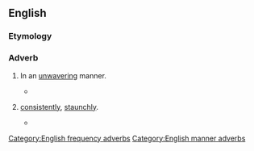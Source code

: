 ==English==

===Etymology===
{{suffix|en|unwavering|ly}}

===Adverb===
{{en-adv}}

# {{lb|en|manner}} In an [[unwavering]] manner.
#* {{quote-journal|lang=en|year=1993|month=Oct|vol=26|issue=10|page=20|title=Who is Janet Napolitano?|author=David Brock|journal=American Spectator|passage=He maintained that position '''unwaveringly''' throughout the second round of hearings.}}
# {{lb|en|frequency}} [[consistently]], [[staunchly]].
#* {{quote-journal|lang=en|year=1995|month=Oct|vol=12|iss=7|page=74|title=Self-esteem: the real story|journal=Todays Parent|passage=But the authors cover all the stages and issues thoroughly, even if their approach is so '''unwaveringly''' politically correct it occasionally loses sight of reality.}}

[[Category:English frequency adverbs]]
[[Category:English manner adverbs]]
